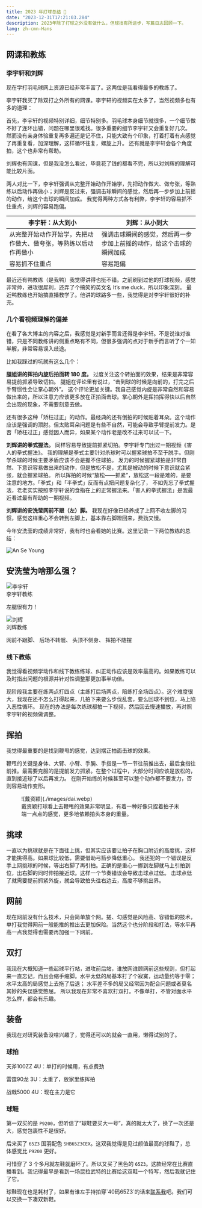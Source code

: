 ```yaml
---
title: 2023 年打球总结 🏸
date: "2023-12-31T17:21:03.284"
description: 2023年除了打球之外没有做什么，但球技有所进步，写篇日志回顾一下。
lang: zh-cmn-Hans
---
```




## 网课和教练

### 李宇轩和刘辉

现在学打羽毛球网上资源已经非常丰富了。这两位是我看得最多的教练了。

李宇轩我买了除双打之外所有的网课。李宇轩的视频实在太多了，当然视频多也有多的道理：

首先，李宇轩的视频特别详细，细节特别多。羽毛球本身细节就很多，一个细节做不好了连环出错，问题在哪里很难找。很多重要的细节李宇轩又会重复好几次。
然而没有亲身体验重复再多遍还是记不住，只能大致有个印象，打着打着有点感觉了再重复看，加深理解，这样循环往复，螺旋上升。
还有就是李宇轩会各个角度拍，这个也非常有帮助。

刘辉也有网课，但是我没怎么看过，毕竟花了钱的都看不完，所以对刘辉的理解可能比较片面。

两人对比一下，李宇轩强调从完整开始动作开始学，先把动作做大、做夸张，等熟练以后动作再做小；刘辉是反过来，强调击球瞬间的感觉，然后再一步步加上前摇的动作，给这个击球的瞬间加成。
我觉得两种方式各有利弊，李宇轩的容易抓不住重点，刘辉的容易跑偏。

| **李宇轩：从大到小** | **刘辉：从小到大** |
| --- | --- |
| 从完整开始动作开始学，先把动作做大、做夸张，等熟练以后动作再做小 | 强调击球瞬间的感觉，然后再一步步加上前摇的动作，给这个击球的瞬间加成 |
| 容易抓不住重点 | 容易跑偏 |

最近还有鸭教练（是我鸭）我觉得讲得也挺不错。之前刷到过他的打球视频，感觉非常帅，进攻很犀利，还弄了个搞笑的英文名 It’s me duck，所以印象深刻。
最近鸭教练也开始搞直播教学了。他讲的球路多一些，我觉得是对李宇轩很好的补充。

### 几个看视频理解的偏差

在看了各大博主的内容之后，我感觉是对新手而言还得是李宇轩。不是说谁对谁错，只是不同教练讲的侧重点略有不同，但很多强调的点对于新手而言听了个一知半解，非常容易误入歧途。

比如我踩过的坑就有这么几个：

**腿姐讲的挥拍内旋后拍面转 180 度。** 过度关注这个转拍面的效果，结果是非常容易提前抓紧导致切拍。
腿姐在评论里有说过，“击到球的时候是向前的，打完之后手臂惯性会让掌心朝外”。
这个评论更加关键。我自己感觉内旋是非常自然和容易做出来的，所以注意力应该更多放在正拍面击球。掌心朝外是挥拍挥得快以后自然会出现的现象，不需要刻意去做。

<PullQuote emoji="🤔">
还有很多这种「矫枉过正」的动作。最经典的还有倒拍的时候贴着耳朵。这个动作应该是强调的顶肘。但太贴耳朵问题是有些不自然，可能会导致手臂提前发力。是否「矫枉过正」感觉因人而异，如果某个动作老是改不过来可以试一下。
</PullQuote>


**刘辉讲的拳式握法。** 同样容易导致提前抓紧切拍。李宇轩专门出过一期视频《害人的拳式握法》。
我的理解是拳式主要针对杀球时可以握紧球拍不至于脱手。但刚学杀球的时候主要矛盾应该不会是握不住球拍。
发力的时候握紧球拍是非常自然、下意识容易做出来的动作，但是放松不是，尤其是被动的时候下意识就会紧张，就会握紧球拍。
所以挥拍的时候“放松——抓紧”，放松这一段是难的，是要注意的地方。「拳式」和「半拳式」反而有点把问题复杂化了，
不如先忘了拳式握法，老老实实按照李宇轩说的食指在上的正常握法来。「害人的拳式握法」是我最近看过最有帮助的一期视频。

<Bookmark url="https://www.bilibili.com/video/BV17N411G7bh/" class="ring-1 ring-base-content/10 rounded p-3" />

**刘辉讲的安洗莹网前不跟（左）脚。** 我现在好像已经养成了上网不收左脚的习惯，感觉这样重心不会转到左脚上，基本靠右脚蹬回来，费劲又慢。

今年安洗莹的成绩非常好，我有时也会看她的比赛。这里记录一下两位教练的总结：

<PullQuote class="pt-4 border-t-0">
<div slot="emoji" class="flex not-prose items-center">
  <div class="avatar">
    <div class="w-12 rounded-full ring-1 ring-base-content/10 shadow mr-3">
      <Image src={AnSeYoung} alt="An Se Young" />
    </div>
  </div>
  <h2 class="text-base font-bold font-heading w-full pt-3 border-t border-base-content/10">安洗莹为啥那么强？</h2>
</div>

<div class="not-prose chat chat-end font-sans">
  <div class="chat-image avatar">
      <div class="w-12 rounded-full ring-1 ring-base-content/10 shadow mr-3">
        <Image src={Liyuxuan} alt="李宇轩" />
      </div>
  </div>
  <div class="chat-footer text-sm">李宇轩教练</div>
  <p class="chat-bubble chat-bubble-primary text-primary-content">左腿很有力！</p>
</div>

<div class="not-prose chat chat-end font-sans mb-4">
  <div class="chat-image avatar">
      <div class="w-12 rounded-full ring-1 ring-base-content/10 shadow mr-3">
        <Image src={LiuHui} alt="刘辉" />
      </div>
  </div>
  <div class="chat-footer text-sm">刘辉教练</div>
    <p class="chat-bubble chat-bubble-primary text-primary-content">网前不跟脚、
  后场不转髋、
  头顶不侧身、
  挥拍不随摆</p>
</div>
</PullQuote>

### 线下教练

我觉得看视频学动作和线下教练练球、纠正动作应该是效率最高的。如果教练可以及时指出问题的根源并针对性调整那更加事半功倍。

现阶段我主要在练两点打四点（主练打后场两点，陪练打全场四点）。这个难度很大，我现在还不怎么打得起来，几拍下来要么步伐乱套，要么回球不到位，马上陷入恶性循环。
现在的办法是每次练球都拍一下视频，然后回去慢速播放，再对照李宇轩的视频做调整。

## 挥拍

我觉得最重要的是找到鞭甩的感觉，达到摆正拍面击球的效果。

鞭甩的关键是身体、大臂、小臂、手腕、手指是一节一节往前推出去，最后食指往前推。最需要克服的是提前发力抓紧。在整个过程中，大部分时间应该是放松的，直到接近球了以后再发力。
在刚开始练的时候甚至可以整个动作都不要发力，否则容易动作变形。

<figure class="bento-wrapper">
![戴资颖](./images/dai.webp)
<figcaption>戴资颖打球看上去鞭甩的效果非常明显，有着一种好像只捏着拍子末端一点点的感觉，更多地依赖拍头本身的重量。</figcaption>
</figure>

## 挑球

一直以为挑球就是在下面往上挑，但其实应该要让拍子在胸口附近的高度挑，这样才能挑得高。如果球比较低，需要借助弓箭步降低重心。
我还犯的一个错误是反手上网挑球的时候，等出右脚了再引拍。正确的是重心一挪到左脚就马上引拍到位，出右脚的同时伸拍接近球。这样一个节奏错误会导致击球点过低。
击球点低了就需要提前抓紧外旋，就会导致拍头往右边去，高度不够挑出界。

## 网前

现在网前没有什么技术，只会简单放个网。搓、勾感觉是风险高、容错低的技术，单打我觉得网前一般能推的推出去更加保险。当然这个也分阶段和打法，等水平再高一点我觉得也需要再加强一下网前。

## 双打

我现在大概知道一些起球平行站，进攻前后站，谁放网谁顾网前这些规则，但打起来一直忘记，而且会缩手缩脚。水平太低的局基本打了个寂寞，运动量约等于零；水平太高的局感觉上去拖了后退；
水平差不多的局又经常因为配合问题或者莫名其妙的失误感觉憋屈。
所以我现在非常不喜欢打双打。不像单打，不管对面水平怎么样，都会有乐趣。

## 装备

<Gears />

我现在对研究装备没啥兴趣了，觉得还可以的就会一直用，懒得试别的了。

### 球拍

天斧100ZZ 4U：单打的时候用，有点费劲

雷霆90龙 3U：太重了，放家里练挥拍

战戟5000 4U：现在主力是它

### 球鞋

第一双买的是 `P9200`，但听信了“球鞋要买大一号”，真的就太大了，换了一次还是大，感觉包裹性不是很好。

后来买了 `65Z3` 国羽配色 `SHB65Z3CEX`。这双我觉得是见过颜值最高的球鞋了，总体感觉比 `P9200` 更好。

可惜穿了 3 个多月就左鞋就磨坏了。所以又买了黑色的 `65Z3`。这款经常在比赛直播看到。我记得最早是看到一场昆拉武特的比赛给这双鞋一个特写，然后我就记住了它。

<PullQuote emoji="👋">
球鞋现在也是耗材了，如果有谁左手持拍穿`40码65Z3`的话来<a href="mailto:i@yujinyan.me">联系我</a>吧。我们可以交换一下凑双新鞋。
</PullQuote>

